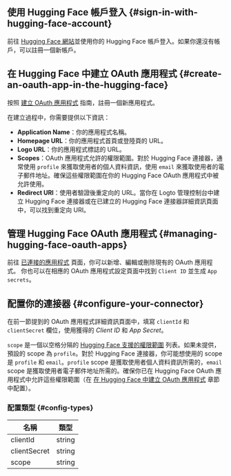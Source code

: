 ## 使用 Hugging Face 帳戶登入 \{#sign-in-with-hugging-face-account}

前往 [Hugging Face 網站](https://huggingface.co/)並使用你的 Hugging Face 帳戶登入。如果你還沒有帳戶，可以註冊一個新帳戶。

## 在 Hugging Face 中建立 OAuth 應用程式 \{#create-an-oauth-app-in-the-hugging-face}

按照 [建立 OAuth 應用程式](https://huggingface.co/docs/hub/en/oauth#creating-an-oauth-app) 指南，註冊一個新應用程式。

在建立過程中，你需要提供以下資訊：

- **Application Name**：你的應用程式名稱。
- **Homepage URL**：你的應用程式首頁或登陸頁的 URL。
- **Logo URL**：你的應用程式標誌的 URL。
- **Scopes**：OAuth 應用程式允許的權限範圍。對於 Hugging Face 連接器，通常使用 `profile` 來獲取使用者的個人資料資訊，使用 `email` 來獲取使用者的電子郵件地址。確保這些權限範圍在你的 Hugging Face OAuth 應用程式中被允許使用。
- **Redirect URI**：使用者驗證後重定向的 URL。當你在 Logto 管理控制台中建立 Hugging Face 連接器或在已建立的 Hugging Face 連接器詳細資訊頁面中，可以找到重定向 URI。

## 管理 Hugging Face OAuth 應用程式 \{#managing-hugging-face-oauth-apps}

前往 [已連接的應用程式](https://huggingface.co/settings/connected-applications) 頁面，你可以新增、編輯或刪除現有的 OAuth 應用程式。
你也可以在相應的 OAuth 應用程式設定頁面中找到 `Client ID` 並生成 `App secrets`。

## 配置你的連接器 \{#configure-your-connector}

在前一節提到的 OAuth 應用程式詳細資訊頁面中，填寫 `clientId` 和 `clientSecret` 欄位，使用獲得的 _Client ID_ 和 _App Secret_。

`scope` 是一個以空格分隔的 [Hugging Face 支援的權限範圍](https://huggingface.co/docs/hub/en/oauth#currently-supported-scopes) 列表。如果未提供，預設的 scope 為 `profile`。對於 Hugging Face 連接器，你可能想使用的 scope 是 `profile` 和 `email`。`profile` scope 是獲取使用者個人資料資訊所需的，`email` scope 是獲取使用者電子郵件地址所需的。確保你已在 Hugging Face OAuth 應用程式中允許這些權限範圍（在 [在 Hugging Face 中建立 OAuth 應用程式](#create-an-oauth-app-in-the-hugging-face) 章節中配置）。

### 配置類型 \{#config-types}

| 名稱         | 類型   |
| ------------ | ------ |
| clientId     | string |
| clientSecret | string |
| scope        | string |
